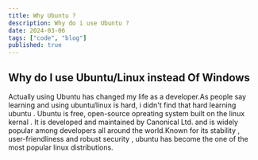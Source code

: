 ```yaml
---
title: Why Ubuntu ?
description: Why do i use Ubuntu ?
date: 2024-03-06
tags: ["code", "blog"]
published: true
---
```



## Why do I use Ubuntu/Linux instead Of Windows
Actually using Ubuntu has changed my life as a developer.As people say learning and using ubuntu/linux is hard, i didn't find that hard learning ubuntu . Ubuntu is free, open-source opreating system built on the linux kernal . It is developed and maintained by Canonical Ltd. and is widely popular among developers all around the world.Known for its stability , user-friendliness and robust security , ubuntu has become the one of the most popular linux distributions.

